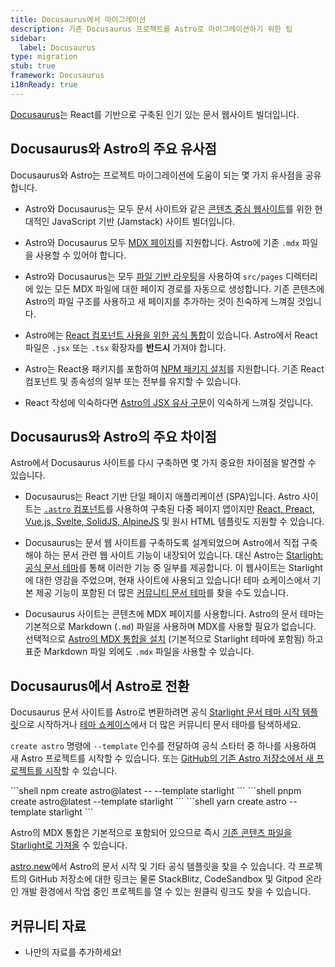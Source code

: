 ```yaml
---
title: Docusaurus에서 마이그레이션
description: 기존 Docusaurus 프로젝트를 Astro로 마이그레이션하기 위한 팁
sidebar:
  label: Docusaurus
type: migration
stub: true
framework: Docusaurus
i18nReady: true
---
```



[Docusaurus](https://Docusaurus.io)는 React를 기반으로 구축된 인기 있는 문서 웹사이트 빌더입니다.

## Docusaurus와 Astro의 주요 유사점

Docusaurus와 Astro는 프로젝트 마이그레이션에 도움이 되는 몇 가지 유사점을 공유합니다.

- Astro와 Docusaurus는 모두 문서 사이트와 같은 [콘텐츠 중심 웹사이트](/ko/concepts/why-astro/#콘텐츠-중심)를 위한 현대적인 JavaScript 기반 (Jamstack) 사이트 빌더입니다.

- Astro와 Docusaurus 모두 [MDX 페이지](/ko/guides/markdown-content/)를 지원합니다. Astro에 기존 `.mdx` 파일을 사용할 수 있어야 합니다.

- Astro와 Docusaurus는 모두 [파일 기반 라우팅](/ko/guides/routing/)을 사용하여 `src/pages` 디렉터리에 있는 모든 MDX 파일에 대한 페이지 경로를 자동으로 생성합니다. 기존 콘텐츠에 Astro의 파일 구조를 사용하고 새 페이지를 추가하는 것이 친숙하게 느껴질 것입니다.

- Astro에는 [React 컴포넌트 사용을 위한 공식 통합](/ko/guides/integrations-guide/react/)이 있습니다. Astro에서 React 파일은 `.jsx` 또는 `.tsx` 확장자를 **반드시** 가져야 합니다.

- Astro는 React용 패키지를 포함하여 [NPM 패키지 설치](/ko/guides/imports/#npm-패키지)를 지원합니다. 기존 React 컴포넌트 및 종속성의 일부 또는 전부를 유지할 수 있습니다.

- React 작성에 익숙하다면 [Astro의 JSX 유사 구문](/ko/basics/astro-components/#컴포넌트-템플릿)이 익숙하게 느껴질 것입니다.

## Docusaurus와 Astro의 주요 차이점

Astro에서 Docusaurus 사이트를 다시 구축하면 몇 가지 중요한 차이점을 발견할 수 있습니다.

- Docusaurus는 React 기반 단일 페이지 애플리케이션 (SPA)입니다. Astro 사이트는 [`.astro` 컴포넌트](/ko/basics/astro-components/)를 사용하여 구축된 다중 페이지 앱이지만 [React, Preact, Vue.js, Svelte, SolidJS, AlpineJS](/ko/guides/framework-components/) 및 원시 HTML 템플릿도 지원할 수 있습니다.

- Docusaurus는 문서 웹 사이트를 구축하도록 설계되었으며 Astro에서 직접 구축해야 하는 문서 관련 웹 사이트 기능이 내장되어 있습니다. 대신 Astro는 [Starlight: 공식 문서 테마](https://starlight.astro.build/ko)를 통해 이러한 기능 중 일부를 제공합니다. 이 웹사이트는 Starlight에 대한 영감을 주었으며, 현재 사이트에 사용되고 있습니다! 테마 쇼케이스에서 기본 제공 기능이 포함된 더 많은 [커뮤니티 문서 테마](https://astro.build/themes?search=&categories%5B%5D=docs)를 찾을 수도 있습니다.

- Docusaurus 사이트는 콘텐츠에 MDX 페이지를 사용합니다. Astro의 문서 테마는 기본적으로 Markdown (`.md`) 파일을 사용하며 MDX를 사용할 필요가 없습니다. 선택적으로 [Astro의 MDX 통합을 설치](/ko/guides/integrations-guide/mdx/) (기본적으로 Starlight 테마에 포함됨) 하고 표준 Markdown 파일 외에도 `.mdx` 파일을 사용할 수 있습니다.

## Docusaurus에서 Astro로 전환

Docusaurus 문서 사이트를 Astro로 변환하려면 공식 [Starlight 문서 테마 시작 템플릿](https://starlight.astro.build/ko)으로 시작하거나 [테마 쇼케이스](https://astro.build/themes?search=&categories%5B%5D=docs)에서 더 많은 커뮤니티 문서 테마를 탐색하세요.

`create astro` 명령에 `--template` 인수를 전달하여 공식 스타터 중 하나를 사용하여 새 Astro 프로젝트를 시작할 수 있습니다. 또는 [GitHub의 기존 Astro 저장소에서 새 프로젝트를 시작](/ko/install-and-setup/#cli-마법사를-통한-설치)할 수 있습니다.

  <PackageManagerTabs>
    <Fragment slot="npm">
    ```shell
    npm create astro@latest -- --template starlight
    ```
    </Fragment>
    <Fragment slot="pnpm">
    ```shell
    pnpm create astro@latest --template starlight
    ```
    </Fragment>
    <Fragment slot="yarn">
    ```shell
    yarn create astro --template starlight
    ```
    </Fragment>
  </PackageManagerTabs>

Astro의 MDX 통합은 기본적으로 포함되어 있으므로 즉시 [기존 콘텐츠 파일을 Starlight로 가져올](https://starlight.astro.build/ko/getting-started/#%EC%BD%98%ED%85%90%EC%B8%A0-%EC%B6%94%EA%B0%80) 수 있습니다.

[astro.new](https://astro.new)에서 Astro의 문서 시작 및 기타 공식 템플릿을 찾을 수 있습니다. 각 프로젝트의 GitHub 저장소에 대한 링크는 물론 StackBlitz, CodeSandbox 및 Gitpod 온라인 개발 환경에서 작업 중인 프로젝트를 열 수 있는 원클릭 링크도 찾을 수 있습니다.

## 커뮤니티 자료

- 나만의 자료를 추가하세요!
